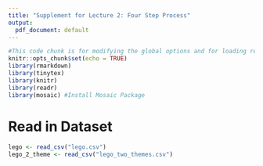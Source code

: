 ```yaml
---
title: "Supplement for Lecture 2: Four Step Process"
output:
  pdf_document: default
---
```


```r
#This code chunk is for modifying the global options and for loading required R packages
knitr::opts_chunk$set(echo = TRUE)
library(rmarkdown)
library(tinytex)
library(knitr)
library(readr)
library(mosaic) #Install Mosaic Package
```

# Read in Dataset

```r
lego <- read_csv("lego.csv")
lego_2_theme <- read_csv("lego_two_themes.csv")
```






